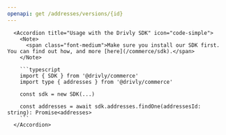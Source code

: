 ```yaml
---
openapi: get /addresses/versions/{id}
---
```


      <Accordion title="Usage with the Drivly SDK" icon="code-simple">
        <Note>
          <span class="font-medium">Make sure you install our SDK first. You can find out how, and more [here](/commerce/sdk).</span>
        </Note>

        ```typescript
        import { SDK } from '@drivly/commerce'
        import type { addresses } from '@drivly/commerce'

        const sdk = new SDK(...)

        const addresses = await sdk.addresses.findOne(addressesId: string): Promise<addresses>
        ```
      </Accordion>
